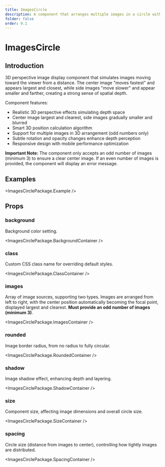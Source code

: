 ```yaml
---
title: ImagesCircle
description: A component that arranges multiple images in a circle with 3D effects and dynamic interactions
folder: false
order: 9.1
---
```



# ImagesCircle

## Introduction

3D perspective image display component that simulates images moving toward the viewer from a distance. The center image "moves fastest" and appears largest and closest, while side images "move slower" and appear smaller and farther, creating a strong sense of spatial depth.

Component features:

- Realistic 3D perspective effects simulating depth space
- Center image largest and clearest, side images gradually smaller and blurred
- Smart 3D position calculation algorithm
- Support for multiple images in 3D arrangement (odd numbers only)
- Subtle rotation and opacity changes enhance depth perception
- Responsive design with mobile performance optimization

**Important Note:** The component only accepts an odd number of images (minimum 3) to ensure a clear center image. If an even number of images is provided, the component will display an error message.

## Examples

<ImagesCirclePackage.Example />

## Props

### background

Background color setting.

<ImagesCirclePackage.BackgroundContainer />

### class

Custom CSS class name for overriding default styles.

<ImagesCirclePackage.ClassContainer />

### images

Array of image sources, supporting two types. Images are arranged from left to right, with the center position automatically becoming the focal point, displayed largest and clearest. **Must provide an odd number of images (minimum 3)**.

<ImagesCirclePackage.ImagesContainer />

### rounded

Image border radius, from no radius to fully circular.

<ImagesCirclePackage.RoundedContainer />

### shadow

Image shadow effect, enhancing depth and layering.

<ImagesCirclePackage.ShadowContainer />

### size

Component size, affecting image dimensions and overall circle size.

<ImagesCirclePackage.SizeContainer />

### spacing

Circle size (distance from images to center), controlling how tightly images are distributed.

<ImagesCirclePackage.SpacingContainer />
